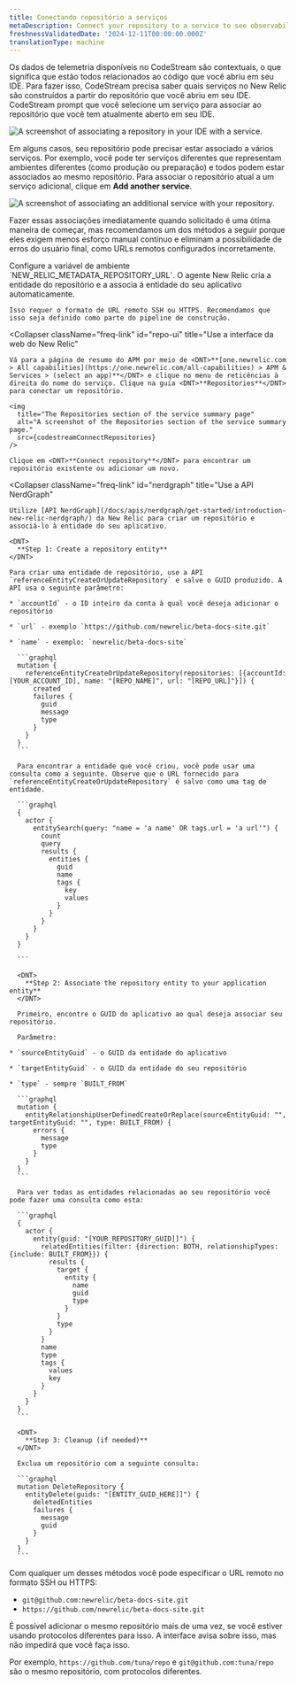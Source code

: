 ```yaml
---
title: Conectando repositório a serviços
metaDescription: Connect your repository to a service to see observability.
freshnessValidatedDate: '2024-12-11T00:00:00.000Z'
translationType: machine
---
```





Os dados de telemetria disponíveis no CodeStream são contextuais, o que significa que estão todos relacionados ao código que você abriu em seu IDE. Para fazer isso, CodeStream precisa saber quais serviços no New Relic são construídos a partir do repositório que você abriu em seu IDE. CodeStream prompt que você selecione um serviço para associar ao repositório que você tem atualmente aberto em seu IDE.

<img
  title="Associate a repository in your IDE with a service."
  alt="A screenshot of associating a repository in your IDE with a service."
  src={codestreamAssociateReposButton}
/>

Em alguns casos, seu repositório pode precisar estar associado a vários serviços. Por exemplo, você pode ter serviços diferentes que representam ambientes diferentes (como produção ou preparação) e todos podem estar associados ao mesmo repositório. Para associar o repositório atual a um serviço adicional, clique em <DNT>**Add another service**</DNT>.

<img
  title="Associate an additional service with your repository."
  alt="A screenshot of associating an additional service with your repository."
  src={codestreamAssociateOtherServices}
/>

Fazer essas associações imediatamente quando solicitado é uma ótima maneira de começar, mas recomendamos um dos métodos a seguir porque eles exigem menos esforço manual contínuo e eliminam a possibilidade de erros do usuário final, como URLs remotos configurados incorretamente.

<CollapserGroup>
  <Collapser
    className="freq-link"
    id="env-var"
    title="Use variável de ambiente com APM (recomendado)"
  >
    Configure a variável de ambiente `NEW_RELIC_METADATA_REPOSITORY_URL`. O agente New Relic <InlinePopover type="apm"/>cria a entidade do repositório e a associa à entidade do seu aplicativo automaticamente.

    Isso requer o formato de URL remoto SSH ou HTTPS. Recomendamos que isso seja definido como parte do pipeline de construção.
  </Collapser>

  <Collapser
    className="freq-link"
    id="repo-ui"
    title="Use a interface da web do New Relic"
  >
    Vá para a página de resumo do APM por meio de <DNT>**[one.newrelic.com > All capabilities](https://one.newrelic.com/all-capabilities) > APM & Services > (select an app)**</DNT> e clique no menu de reticências à direita do nome do serviço. Clique na guia <DNT>**Repositories**</DNT> para conectar um repositório.

    <img
      title="The Repositories section of the service summary page"
      alt="A screenshot of the Repositories section of the service summary page."
      src={codestreamConnectRepositories}
    />

    Clique em <DNT>**Connect repository**</DNT> para encontrar um repositório existente ou adicionar um novo.
  </Collapser>

  <Collapser
    className="freq-link"
    id="nerdgraph"
    title="Use a API NerdGraph"
  >
    Utilize [API NerdGraph](/docs/apis/nerdgraph/get-started/introduction-new-relic-nerdgraph/) da New Relic para criar um repositório e associá-lo à entidade do seu aplicativo.

    <DNT>
      **Step 1: Create a repository entity**
    </DNT>

    Para criar uma entidade de repositório, use a API `referenceEntityCreateOrUpdateRepository` e salve o GUID produzido. A API usa o seguinte parâmetro:

    * `accountId` - o ID inteiro da conta à qual você deseja adicionar o repositório

    * `url` - exemplo `https://github.com/newrelic/beta-docs-site.git`

    * `name` - exemplo: `newrelic/beta-docs-site`

      ```graphql
      mutation {
        referenceEntityCreateOrUpdateRepository(repositories: [{accountId: [YOUR_ACCOUNT_ID], name: "[REPO_NAME]", url: "[REPO_URL]"}]) {
          created
          failures {
            guid
            message
            type
          }
        }
      }
      ```

      Para encontrar a entidade que você criou, você pode usar uma consulta como a seguinte. Observe que o URL fornecido para `referenceEntityCreateOrUpdateRepository` é salvo como uma tag de entidade.

      ```graphql
      {
        actor {
          entitySearch(query: "name = 'a name' OR tags.url = 'a url'") {
            count
            query
            results {
              entities {
                guid
                name
                tags {
                  key
                  values
                }
              }
            }
          }
        }
      }

      ```

      <DNT>
        **Step 2: Associate the repository entity to your application entity**
      </DNT>

      Primeiro, encontre o GUID do aplicativo ao qual deseja associar seu repositório.

      Parâmetro:

    * `sourceEntityGuid` - o GUID da entidade do aplicativo

    * `targetEntityGuid` - o GUID da entidade do seu repositório

    * `type` - sempre `BUILT_FROM`

      ```graphql
      mutation {
        entityRelationshipUserDefinedCreateOrReplace(sourceEntityGuid: "", targetEntityGuid: "", type: BUILT_FROM) {
          errors {
            message
            type
          }
        }
      }
      ```

      Para ver todas as entidades relacionadas ao seu repositório você pode fazer uma consulta como esta:

      ```graphql
      {
        actor {
          entity(guid: "[YOUR_REPOSITORY_GUID]]") {
            relatedEntities(filter: {direction: BOTH, relationshipTypes: {include: BUILT_FROM}}) {
              results {
                target {
                  entity {
                    name
                    guid
                    type
                  }
                }
                type
              }
            }
            name
            type
            tags {
              values
              key
            }
          }
        }
      }
      ```

      <DNT>
        **Step 3: Cleanup (if needed)**
      </DNT>

      Exclua um repositório com a seguinte consulta:

      ```graphql
      mutation DeleteRepository {
        entityDelete(guids: "[ENTITY_GUID_HERE]]") {
          deletedEntities
          failures {
            message
            guid
          }
        }
      }
      ```
  </Collapser>
</CollapserGroup>

Com qualquer um desses métodos você pode especificar o URL remoto no formato SSH ou HTTPS&#x3A;

* `git@github.com:newrelic/beta-docs-site.git`
* `https://github.com/newrelic/beta-docs-site.git`

<Callout variant="caution">
  É possível adicionar o mesmo repositório mais de uma vez, se você estiver usando protocolos diferentes para isso. A interface avisa sobre isso, mas não impedirá que você faça isso.

  Por exemplo, `https://github.com/tuna/repo` e `git@github.com:tuna/repo` são o mesmo repositório, com protocolos diferentes.
</Callout>